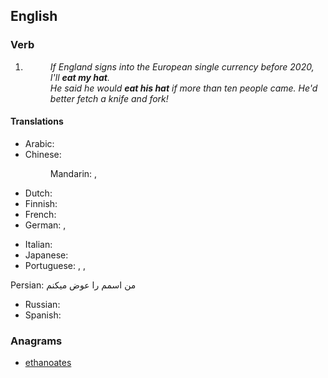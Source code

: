 ==English==

===Verb===
{{head|en|verb|head=[[eat]] [[one's]] [[hat]]}}

# {{context|idiomatic|lang=en}} {{non-gloss definition|Used in a [[result clause]] to express [[disbelief]] in a proposition expressed in a [[conditional clause]].}}
#: ''If England signs into the European single currency before 2020, I'll '''eat my hat'''.''
#: ''He said he would '''eat his hat''' if more than ten people came. He'd better fetch a knife and fork!''

====Translations====
{{trans-top|to express disbelief about a proposition}}
* Arabic: {{t-needed|ar}}
* Chinese:
*: Mandarin: {{t|cmn|字倒過來寫|sc=Hani}}, {{t|cmn|字倒过来写|tr=zì dào guòlái xiě|sc=Hani}}
* Dutch: {{t|nl|zijn hoed opeten}}
* Finnish: {{t|fi|[[syödä]] [[hattu]]nsa}}
* French: {{t+|fr|manger son chapeau}}
* German: {{t|de|ich freß einen Besen, wenn}}, {{t|de|ich will Emil heißen, wenn}}
{{trans-mid}}
* Italian: {{t|it|mangiarsi il cappello}}
* Japanese:{{t|ja|首をやる|tr=kubi o yaru|sc=Jpan}}
* Portuguese: {{t|pt|comer o chapéu}}, {{t|pt|querer ser mico de circo}}, {{t|pt|dar a mão à palmatória}}
Persian: من اسمم را عوض ميكنم
* Russian: {{t|ru|давать голову на отсечение|tr=davát’ golovú na otsečénije}}
* Spanish: {{t|es|que me maten si}}
{{trans-bottom}}

===Anagrams===
* [[ethanoates#English|ethanoates]]